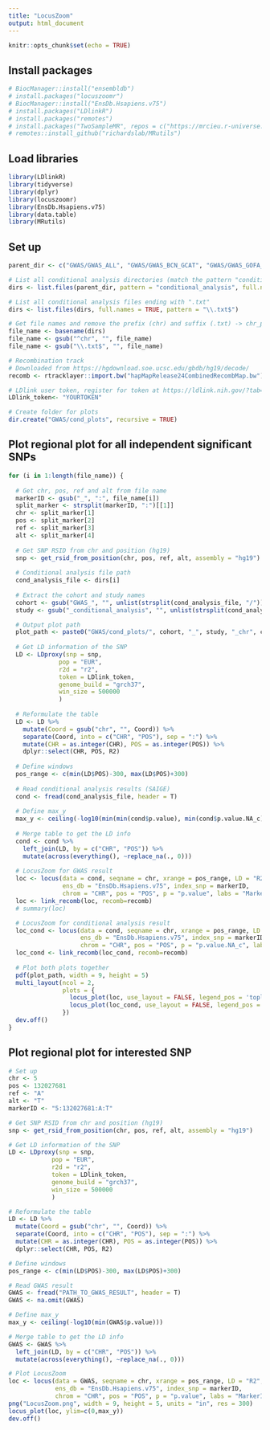 ---
title: "LocusZoom"
output: html_document
---

```{r setup, include=FALSE}
knitr::opts_chunk$set(echo = TRUE)
```

## Install packages
```{r}
# BiocManager::install("ensembldb")
# install.packages("locuszoomr")
# BiocManager::install("EnsDb.Hsapiens.v75")
# install.packages("LDlinkR")
# install.packages("remotes")
# install.packages("TwoSampleMR", repos = c("https://mrcieu.r-universe.dev", "https://cloud.r-project.org"))
# remotes::install_github("richardslab/MRutils")
```

## Load libraries
```{r}
library(LDlinkR)
library(tidyverse)
library(dplyr)
library(locuszoomr)
library(EnsDb.Hsapiens.v75)
library(data.table)
library(MRutils)
```

## Set up
```{r}
parent_dir <- c("GWAS/GWAS_ALL", "GWAS/GWAS_BCN_GCAT", "GWAS/GWAS_GOFA_KFO")

# List all conditional analysis directories (match the pattern "conditional_analysis")
dirs <- list.files(parent_dir, pattern = "conditional_analysis", full.names = TRUE, recursive = TRUE, include.dirs = TRUE)

# List all conditional analysis files ending with ".txt"
dirs <- list.files(dirs, full.names = TRUE, pattern = "\\.txt$")

# Get file names and remove the prefix (chr) and suffix (.txt) -> chr_pos_ref_alt
file_name <- basename(dirs)
file_name <- gsub("^chr", "", file_name)
file_name <- gsub("\\.txt$", "", file_name)

# Recombination track
# Downloaded from https://hgdownload.soe.ucsc.edu/gbdb/hg19/decode/
recomb <- rtracklayer::import.bw("hapMapRelease24CombinedRecombMap.bw")

# LDlink user token, register for token at https://ldlink.nih.gov/?tab=apiaccess
LDlink_token<- "YOURTOKEN"

# Create folder for plots
dir.create("GWAS/cond_plots", recursive = TRUE)
```

## Plot regional plot for all independent significant SNPs
```{r}
for (i in 1:length(file_name)) {
  
  # Get chr, pos, ref and alt from file name
  markerID <- gsub("_", ":", file_name[i])
  split_marker <- strsplit(markerID, ":")[[1]]
  chr <- split_marker[1]
  pos <- split_marker[2]
  ref <- split_marker[3]
  alt <- split_marker[4]
  
  # Get SNP RSID from chr and position (hg19)
  snp <- get_rsid_from_position(chr, pos, ref, alt, assembly = "hg19")
  
  # Conditional analysis file path
  cond_analysis_file <- dirs[i]
  
  # Extract the cohort and study names
  cohort <- gsub("GWAS_", "", unlist(strsplit(cond_analysis_file, "/"))[5])
  study <- gsub("_conditional_analysis", "", unlist(strsplit(cond_analysis_file, "/"))[6])

  # Output plot path
  plot_path <- paste0("GWAS/cond_plots/", cohort, "_", study, "_chr", chr, "_", pos, "_", snp, ".pdf")
  
  # Get LD information of the SNP
  LD <- LDproxy(snp = snp, 
              pop = "EUR",
              r2d = "r2", 
              token = LDlink_token,
              genome_build = "grch37",
              win_size = 500000
              )
  
  # Reformulate the table
  LD <- LD %>%
    mutate(Coord = gsub("chr", "", Coord)) %>%
    separate(Coord, into = c("CHR", "POS"), sep = ":") %>%
    mutate(CHR = as.integer(CHR), POS = as.integer(POS)) %>%
    dplyr::select(CHR, POS, R2)
  
  # Define windows
  pos_range <- c(min(LD$POS)-300, max(LD$POS)+300)
  
  # Read conditional analysis results (SAIGE)
  cond <- fread(cond_analysis_file, header = T)
  
  # Define max_y
  max_y <- ceiling(-log10(min(min(cond$p.value), min(cond$p.value.NA_c))))
  
  # Merge table to get the LD info
  cond <- cond %>%
    left_join(LD, by = c("CHR", "POS")) %>%
    mutate(across(everything(), ~replace_na(., 0)))
  
  # LocusZoom for GWAS result
  loc <- locus(data = cond, seqname = chr, xrange = pos_range, LD = "R2",
               ens_db = "EnsDb.Hsapiens.v75", index_snp = markerID,
               chrom = "CHR", pos = "POS", p = "p.value", labs = "MarkerID")
  loc <- link_recomb(loc, recomb=recomb)
  # summary(loc)

  # LocusZoom for conditional analysis result
  loc_cond <- locus(data = cond, seqname = chr, xrange = pos_range, LD = "R2",
                    ens_db = "EnsDb.Hsapiens.v75", index_snp = markerID,
                    chrom = "CHR", pos = "POS", p = "p.value.NA_c", labs = "MarkerID")
  loc_cond <- link_recomb(loc_cond, recomb=recomb)
  
  # Plot both plots together
  pdf(plot_path, width = 9, height = 5)
  multi_layout(ncol = 2,
               plots = {
                 locus_plot(loc, use_layout = FALSE, legend_pos = 'topleft', ylim=c(0,max_y))
                 locus_plot(loc_cond, use_layout = FALSE, legend_pos = NULL, ylim=c(0,max_y))
               })
  dev.off()
}
```

## Plot regional plot for interested SNP
```{r}
# Set up
chr <- 5
pos <- 132027681
ref <- "A"
alt <- "T"
markerID <- "5:132027681:A:T"

# Get SNP RSID from chr and position (hg19)
snp <- get_rsid_from_position(chr, pos, ref, alt, assembly = "hg19")

# Get LD information of the SNP
LD <- LDproxy(snp = snp, 
            pop = "EUR",
            r2d = "r2", 
            token = LDlink_token,
            genome_build = "grch37",
            win_size = 500000
            )

# Reformulate the table
LD <- LD %>%
  mutate(Coord = gsub("chr", "", Coord)) %>%
  separate(Coord, into = c("CHR", "POS"), sep = ":") %>%
  mutate(CHR = as.integer(CHR), POS = as.integer(POS)) %>%
  dplyr::select(CHR, POS, R2)

# Define windows
pos_range <- c(min(LD$POS)-300, max(LD$POS)+300)

# Read GWAS result
GWAS <- fread("PATH_TO_GWAS_RESULT", header = T)
GWAS <- na.omit(GWAS)

# Define max_y
max_y <- ceiling(-log10(min(GWAS$p.value)))

# Merge table to get the LD info
GWAS <- GWAS %>%
  left_join(LD, by = c("CHR", "POS")) %>%
  mutate(across(everything(), ~replace_na(., 0)))

# Plot LocusZoom
loc <- locus(data = GWAS, seqname = chr, xrange = pos_range, LD = "R2",
             ens_db = "EnsDb.Hsapiens.v75", index_snp = markerID,
             chrom = "CHR", pos = "POS", p = "p.value", labs = "MarkerID")
png("LocusZoom.png", width = 9, height = 5, units = "in", res = 300)
locus_plot(loc, ylim=c(0,max_y))
dev.off()
```
